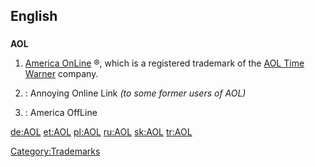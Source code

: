 ==English==

==={{initialism}}===
{{wikipedia}}
'''AOL'''

# [[w:America Online|America OnLine]] &reg;, which is a registered trademark of the [[w:AOL Time Warner|AOL Time Warner]] company.
# {{slang}}: Annoying Online Link ''(to some former users of AOL)''
# {{slang}}: America OffLine

[[Category:Trademarks]]
[[de:AOL]]
[[et:AOL]]
[[pl:AOL]]
[[ru:AOL]]
[[sk:AOL]]
[[tr:AOL]]